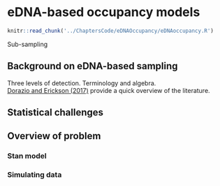 # eDNA-based occupancy models


```r
knitr::read_chunk('../ChaptersCode/eDNAOccupancy/eDNAoccupancy.R')
```
Sub-sampling

## Background on eDNA-based sampling 

Three levels of detection. 
Terminology and algebra.  
[Dorazio and Erickson (2017)](https://doi.org/10.1111/1755-0998.12735) provide a quick overview of the literature. 

## Statistical challenges 

## Overview of problem 

### Stan model 

### Simulating data 

```r
```


```r
```

```r
```

```r
```

```r
```

```r
```

```r
```

```r
```

```r
```

```r
```


```r
```

```r
```

```r
```
